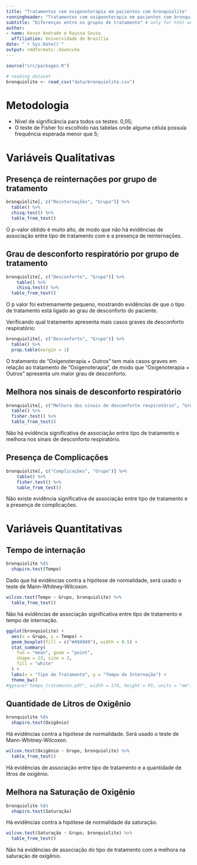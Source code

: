 ---
title: "Tratamentos com oxigenoterapia em pacientes com bronquiolite"
runningheader: "Tratamentos com oxigenoterapia em pacientes com bronquiolite" # only for pdf output
subtitle: "Diferenças entre os grupos de tratamento" # only for html output
author:
- name: Kevyn Andrade e Rayssa Souza 
  affiliation: Universidade de Brasília
date: "`r Sys.Date()`"
output: rmdformats::downcute
---
```{r}
source("src/packages.R")
```


```{r, echo = FALSE, include = FALSE}
# reading dataset
bronquiolite <- read_csv("data/bronquiolite.csv")
```
# Metodologia
* Nível de significância para todos os testes: 0,05;
* O teste de Fisher foi escolhido nas tabelas onde alguma célula possuía frequência esperada menor que 5;

# Variáveis Qualitativas

## Presença de reinternações por grupo de tratamento

```{r, echo = FALSE, warning = FALSE}
bronquiolite[, c("Reinternações", "Grupo")] %>%
  table() %>%
  chisq.test() %>%
  table_from_test()
```

O p-valor obtido é muito alto, de modo que não há evidências
de associação entre tipo de tratamento com e a presença
de reinternações.

## Grau de desconforto respiratório por grupo de tratamento

```{r, echo = FALSE, warning = FALSE}
bronquiolite[, c("Desconforto", "Grupo")] %>%
    table() %>%
    chisq.test() %>%
  table_from_test()
```
O p valor foi extremamente pequeno, mostrando evidências de que o tipo de tratamento
está ligado ao grau de desconforto do paciente.

Verificando qual tratamento apresenta mais casos graves de desconforto respiratório:

```{r, echo = FALSE, warning = FALSE}
bronquiolite[, c("Desconforto", "Grupo")] %>%
  table() %>%
  prop.table(margin = 1)
```

O tratamento de "Oxigenoterapia + Outros" tem mais casos graves em relação ao tratamento
de "Oxigenoterapia", de modo que "Oxigenoterapia + Outros" apresenta um maior grau de
desconforto.

## Melhora nos sinais de desconforto respiratório

```{r, echo = FALSE, warning = FALSE}
bronquiolite[, c("Melhora dos sinais de desconforto respiratório", "Grupo")] %>%
  table() %>%
  fisher.test() %>%
  table_from_test()
```

Não há evidência significativa de associação entre tipo de tratamento e melhora
nos sinais de desconforto respiratório.

## Presença de Complicações
```{r, echo = FALSE, warning = FALSE}
bronquiolite[, c("Complicações", "Grupo")] %>%
    table() %>%
    fisher.test() %>%
    table_from_test()
```

Não existe evidência significativa de associação entre tipo de tratamento
e a presença de complicações.


# Variáveis Quantitativas

## Tempo de internação
```{r, include = FALSE, warning = FALSE}
bronquiolite %$%
  shapiro.test(Tempo)
```
Dado que há evidências contra a hipótese de normalidade, será usado o teste de
Mann-Whitney-Wilcoxon.

```{r, echo = FALSE, warning = FALSE}
wilcox.test(Tempo ~ Grupo, bronquiolite) %>%
  table_from_test()
```

Não há evidências de associação significativa entre tipo de tratamento
e tempo de internação.

```{r, echo = FALSE, warning = FALSE}
ggplot(bronquiolite) +
  aes(x = Grupo, y = Tempo) +
  geom_boxplot(fill = c("#A9A9A9"), width = 0.5) +
  stat_summary(
    fun = "mean", geom = "point",
    shape = 23, size = 3,
    fill = "white"
  ) +
  labs(x = "Tipo de Tratamento", y = "Tempo de Internação") +
  theme_bw()
#ggsave("tempo_tratamento.pdf", width = 170, height = 95, units = "mm")
```

## Quantidade de Litros de Oxigênio

```{r, include = FALSE, warning = FALSE}
bronquiolite %$%
  shapiro.test(Oxigênio)
```
Há evidências contra a hipótese de normalidade. Será usado o teste de Mann-Whitney-Wilcoxon.

```{r, echo = FALSE, warning = FALSE}
wilcox.test(Oxigênio ~ Grupo, bronquiolite) %>%
  table_from_test()
```

Há evidências de associação entre tipo de tratamento e a quantidade de litros de oxigênio.

## Melhora na Saturação de Oxigênio

```{r, include = FALSE, warning = FALSE}
bronquiolite %$%
  shapiro.test(Saturação)
```

Há evidências contra a hipótese de normalidade da saturação.

```{r, echo = FALSE, warning = FALSE}
wilcox.test(Saturação ~ Grupo, bronquiolite) %>%
  table_from_test()
```

Não há evidências de associação do tipo de tratamento com a melhora na saturação de oxigênio.

